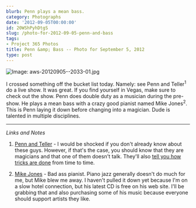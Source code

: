 ```yaml
---
blurb: Penn plays a mean bass.
category: Photographs
date: '2012-09-05T00:00:00'
id: 20WShPyhDtgS
slug: /photo-for-2012-09-05-penn-and-bass
tags:
- Project 365 Photos
title: Penn &amp; Bass -- Photo for September 5, 2012
type: post
---
```


![Image: aws-20120905--2033-01.jpg](/aws-20120905--2033-01.jpg)

I crossed something off the bucket list today. Namely: see Penn and Teller<sup>1</sup> do a live show. It was great. If you find yourself in Vegas, make sure to check out the show. Penn does double duty as a musician during the pre-show. He plays a mean bass with a crazy good pianist named Mike Jones<sup>2</sup>. This is Penn laying it down before changing into a magician. Dude is talented in multiple disciplines.

---


_Links and Notes_

1. [Penn and Teller](http://www.pennandteller.com/) - I would be shocked if you don't already know about these guys. However, if that's the case, you should know that they are magicians and that one of them doesn't talk. They'll also [tell you how tricks are done](http://www.youtube.com/watch?v=BPyvAtQYVok) from time to time.

2. [Mike Jones](http://www.jonesjazz.com/) - Bad ass pianist. Piano jazz generally doesn't do much for me, but Mike blew me away. I haven't pulled it down yet because I'm on a slow hotel connection, but his latest CD is free on his web site. I'll be grabbing that and also purchasing some of his music because everyone should support artists they like.